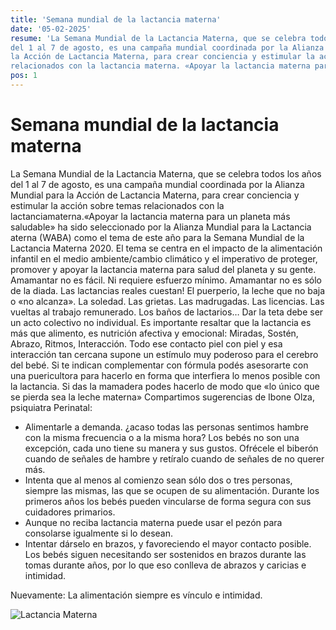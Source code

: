 ```yaml
---
title: 'Semana mundial de la lactancia materna'
date: '05-02-2025'
resume: 'La Semana Mundial de la Lactancia Materna, que se celebra todos los años 
del 1 al 7 de agosto, es una campaña mundial coordinada por la Alianza Mundial para
la Acción de Lactancia Materna, para crear conciencia y estimular la acción sobre temas
relacionados con la lactancia materna. «Apoyar la lactancia materna para un planeta'
pos: 1
---
```


# Semana mundial de la lactancia materna

La Semana Mundial de la Lactancia Materna, que se celebra todos los años del
1 al 7 de agosto, es una campaña mundial coordinada por la Alianza Mundial
para la Acción de Lactancia Materna, para crear conciencia y estimular la
acción sobre temas relacionados con la lactanciamaterna.«Apoyar la lactancia
materna para un planeta más saludable» ha sido seleccionado por la Alianza
Mundial para la Lactancia aterna (WABA) como el tema de este año para la
Semana Mundial de la Lactancia Materna 2020. El tema se centra en el impacto
de la alimentación infantil en el medio ambiente/cambio climático y el
imperativo de proteger, promover y apoyar la lactancia materna para salud
del planeta y su gente. Amamantar no es fácil. Ni requiere esfuerzo mínimo.
Amamantar no es sólo de la diada. Las lactancias reales cuestan! El
puerperio, la leche que no baja o «no alcanza». La soledad. Las grietas. Las
madrugadas. Las licencias. Las vueltas al trabajo remunerado. Los baños de
lactarios… Dar la teta debe ser un acto colectivo no individual. Es
importante resaltar que la lactancia es más que alimento, es nutrición
afectiva y emocional: Miradas, Sostén, Abrazo, Ritmos, Interacción. Todo ese
contacto piel con piel y esa interacción tan cercana supone un estímulo muy
poderoso para el cerebro del bebé. Si te indican complementar con fórmula
podés asesorarte con una puericultora para hacerlo en forma que interfiera
lo menos posible con la lactancia. Si das la mamadera podes hacerlo de modo
que «lo único que se pierda sea la leche materna» Compartimos sugerencias de
Ibone Olza, psiquiatra Perinatal:

* Alimentarle a demanda. ¿acaso todas las personas sentimos hambre con la
misma frecuencia o a la misma hora? Los bebés no son una excepción, cada
uno tiene su manera y sus gustos. Ofrécele el biberón cuando de señales de
hambre y retíralo cuando de señales de no querer más.
* Intenta que al menos al comienzo sean sólo dos o tres personas, siempre las mismas, las que se ocupen de su alimentación. Durante los primeros
años los bebés pueden vincularse de forma segura con sus cuidadores
primarios.
* Aunque no reciba lactancia materna puede usar el pezón para consolarse
igualmente si lo desean.
* Intentar dárselo en brazos, y favoreciendo el mayor contacto posible. Los
bebés siguen necesitando ser sostenidos en brazos durante las tomas
durante años, por lo que eso conlleva de abrazos y caricias e intimidad.

Nuevamente: La alimentación siempre es vínculo e intimidad.

<Image src='/blogs/lactancia-materna/lactancia-e1596820427154-493x360.jpg' alt='Lactancia Materna' width={400} height={200} />
